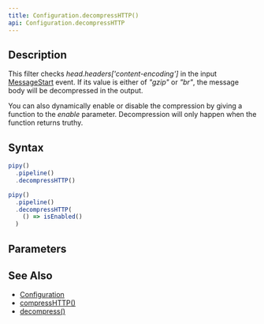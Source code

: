 ```yaml
---
title: Configuration.decompressHTTP()
api: Configuration.decompressHTTP
---
```


## Description

<Summary/>

<FilterDiagram
  name="decompressHTTP"
  input="Message"
  output="Message"
/>

This filter checks _head.headers['content-encoding']_ in the input [MessageStart](/reference/api/MessageStart) event. If its value is either of _"gzip"_ or _"br"_, the message body will be decompressed in the output.

You can also dynamically enable or disable the compression by giving a function to the _enable_ parameter. Decompression will only happen when the function returns truthy.

## Syntax

``` js
pipy()
  .pipeline()
  .decompressHTTP()

pipy()
  .pipeline()
  .decompressHTTP(
    () => isEnabled()
  )
```

## Parameters

<Parameters/>

## See Also

* [Configuration](/reference/api/Configuration)
* [compressHTTP()](/reference/api/Configuration/compressHTTP)
* [decompress()](/reference/api/Configuration/decompress)
